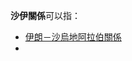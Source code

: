{{NoteTA|G1=地名}}

'''沙伊關係'''可以指：

* [[伊朗－沙烏地阿拉伯關係|伊朗－沙烏地阿拉伯關係]]
* {{link-en|伊拉克－沙特阿拉伯關係|Iraq–Saudi Arabia relations}}

{{disambig|cat=四字消歧義}}